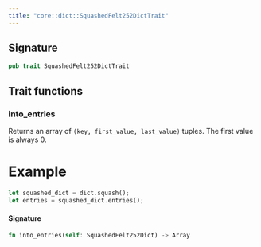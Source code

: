 ```yaml
---
title: "core::dict::SquashedFelt252DictTrait"
---
```






## Signature

```rust
pub trait SquashedFelt252DictTrait
```



## Trait functions

### into_entries



Returns an array of `(key, first_value, last_value)` tuples.
The first value is always 0.
# Example

```rust
let squashed_dict = dict.squash();
let entries = squashed_dict.entries();
```





#### Signature

```rust
fn into_entries(self: SquashedFelt252Dict) -> Array
```


